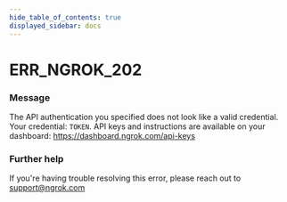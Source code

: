 ```yaml
---
hide_table_of_contents: true
displayed_sidebar: docs
---
```



# ERR_NGROK_202

### Message

The API authentication you specified does not look like a valid credential. Your credential: `TOKEN`. API keys and instructions are available on your dashboard: https://dashboard.ngrok.com/api-keys

<ErrorDetails error="err_ngrok_202" />

### Further help

If you're having trouble resolving this error, please reach out to [support@ngrok.com](mailto:support@ngrok.com?subject=Help%20with%20ERR_NGROK_202)

